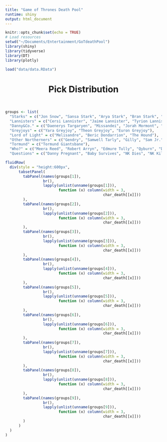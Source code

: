 ```yaml
---
title: "Game of Thrones Death Pool"
runtime: shiny
output: html_document
---
```

<style>
.plotly {
height: 225px !important;
}
.datatables {
max-width: 100% !important;
}
.nav-tabs {
max-width: 100% !important;
}
</style>
```r
knitr::opts_chunk$set(echo = TRUE)
# Load resources
setwd("~/Documents/Entertainment/GoTdeathPool")
library(shiny)
library(tidyverse)
library(DT)
library(plotly)

load("data/data.RData")
```

<center> <h1> Pick Distribution </h1> </center> <br>
```r

groups <- list(
  "Starks" = c("Jon Snow", "Sansa Stark", "Arya Stark", "Bran Stark", "Davos Seaworth", "Ghost"),
  "Lannisters" = c("Cersi Lannister", "Jaime Lannister", "Tyrion Lannister", "The Mountain", "Bronn"),
  "Danny&Co." = c("Daenerys Targaryen", "Missandei", "Jorah Mormont", "Grey Worm", "Lord Varys", "Drogon", "Rhaegal"),
  "Greyjoys" = c("Yara Greyjoy", "Theon Greyjoy", "Euron Greyjoy"),
  "Lord of Light" = c("Melisandre", "Beric Dondarrion", "The Hound"),
  "Other Northerners" = c("Gendry", "Samwell Tarly", "Gilly", "Sam Jr.", "Brienne of Tarth", "Podrick Payne", "Hot Pie", "Lyanna Mormont"),
  "Tormund" = c("Tormund Giantsbane"),
  "Who?" = c("Meera Reed", "Robert Arryn", "Edmure Tully", "Qyburn", "Daario Naharis", "Elia Sand"),
  "Questions" = c("Danny Pregnant", "Baby Survives", "NK Dies", "NK Killer", "7 Kingdoms Champ"))

fluidRow(
  div(style = "height:600px",
      tabsetPanel(
        tabPanel(names(groups[1]),
                 br(),
                 lapply(unlist(unname(groups[1])),
                        function (x) column(width = 3,
                                            char_death[[x]]))
        ),
        tabPanel(names(groups[2]),
                 br(),
                 lapply(unlist(unname(groups[2])),
                        function (x) column(width = 3,
                                            char_death[[x]]))
        ), 
        tabPanel(names(groups[3]),
                 br(),
                 lapply(unlist(unname(groups[3])),
                        function (x) column(width = 3,
                                            char_death[[x]]))
        ), 
        tabPanel(names(groups[4]),
                 br(),
                 lapply(unlist(unname(groups[4])),
                        function (x) column(width = 3,
                                            char_death[[x]]))
        ), 
        tabPanel(names(groups[5]),
                 br(),
                 lapply(unlist(unname(groups[5])),
                        function (x) column(width = 3,
                                            char_death[[x]]))
        ), 
        tabPanel(names(groups[6]),
                 br(),
                 lapply(unlist(unname(groups[6])),
                        function (x) column(width = 3,
                                            char_death[[x]]))
        ), 
        tabPanel(names(groups[7]),
                 br(),
                 lapply(unlist(unname(groups[7])),
                        function (x) column(width = 3,
                                            char_death[[x]]))
        ), 
        tabPanel(names(groups[8]),
                 br(),
                 lapply(unlist(unname(groups[8])),
                        function (x) column(width = 3,
                                            char_death[[x]]))
        ),
        tabPanel(names(groups[9]),
                 br(),
                 lapply(unlist(unname(groups[9])),
                        function (x) column(width = 3,
                                            char_death[[x]]))
        )
      )
  )
)
```


